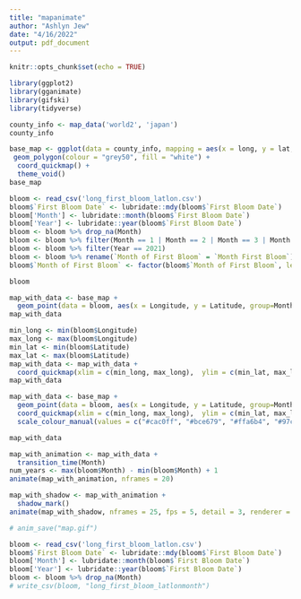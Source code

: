```yaml
---
title: "mapanimate"
author: "Ashlyn Jew"
date: "4/16/2022"
output: pdf_document
---
```


```r
knitr::opts_chunk$set(echo = TRUE)
```

```r
library(ggplot2)
library(gganimate)
library(gifski)
library(tidyverse)
```

```r
county_info <- map_data('world2', 'japan')
county_info
```

```r
base_map <- ggplot(data = county_info, mapping = aes(x = long, y = lat, group = group)) +
 geom_polygon(colour = "grey50", fill = "white") +
  coord_quickmap() +
  theme_void() 
base_map
```
```r
bloom <- read_csv('long_first_bloom_latlon.csv')
bloom$`First Bloom Date` <- lubridate::mdy(bloom$`First Bloom Date`)
bloom['Month'] <- lubridate::month(bloom$`First Bloom Date`)
bloom['Year'] <- lubridate::year(bloom$`First Bloom Date`)
bloom <- bloom %>% drop_na(Month)
bloom <- bloom %>% filter(Month == 1 | Month == 2 | Month == 3 | Month ==  4 | Month == 5)
bloom <- bloom %>% filter(Year == 2021)
bloom <- bloom %>% rename(`Month of First Bloom` = `Month First Bloom`)
bloom$`Month of First Bloom` <- factor(bloom$`Month of First Bloom`, levels=c('January', 'March', 'April', 'May'))
```

```r
bloom
```

```r
map_with_data <- base_map +
  geom_point(data = bloom, aes(x = Longitude, y = Latitude, group=Month))
map_with_data
```

```r
min_long <- min(bloom$Longitude)
max_long <- max(bloom$Longitude)
min_lat <- min(bloom$Latitude)
max_lat <- max(bloom$Latitude)
map_with_data <- map_with_data +
  coord_quickmap(xlim = c(min_long, max_long),  ylim = c(min_lat, max_lat))
map_with_data
```

```r
map_with_data <- base_map +
  geom_point(data = bloom, aes(x = Longitude, y = Latitude, group=Month, color=`Month of First Bloom`),shape = "\U1F338", size = 4)  +
  coord_quickmap(xlim = c(min_long, max_long),  ylim = c(min_lat, max_lat)) + 
  scale_colour_manual(values = c("#cac0ff", "#bce679", "#ffa6b4", "#97cfd0"))

map_with_data
```
```r
map_with_animation <- map_with_data +
  transition_time(Month)
num_years <- max(bloom$Month) - min(bloom$Month) + 1
animate(map_with_animation, nframes = 20)
```

```r
map_with_shadow <- map_with_animation +
  shadow_mark()
animate(map_with_shadow, nframes = 25, fps = 5, detail = 3, renderer = gifski_renderer(loop = FALSE))
```

```r
# anim_save("map.gif")
```

```r
bloom <- read_csv('long_first_bloom_latlon.csv')
bloom$`First Bloom Date` <- lubridate::mdy(bloom$`First Bloom Date`)
bloom['Month'] <- lubridate::month(bloom$`First Bloom Date`)
bloom['Year'] <- lubridate::year(bloom$`First Bloom Date`)
bloom <- bloom %>% drop_na(Month)
# write_csv(bloom, "long_first_bloom_latlonmonth")
```

